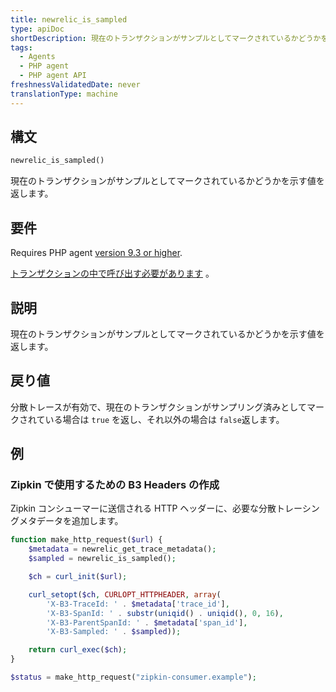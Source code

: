 ```yaml
---
title: newrelic_is_sampled
type: apiDoc
shortDescription: 現在のトランザクションがサンプルとしてマークされているかどうかを示す値を返します。
tags:
  - Agents
  - PHP agent
  - PHP agent API
freshnessValidatedDate: never
translationType: machine
---
```


## 構文

```php
newrelic_is_sampled()
```

現在のトランザクションがサンプルとしてマークされているかどうかを示す値を返します。

## 要件

Requires PHP agent [version 9.3 or higher](/docs/release-notes/agent-release-notes/php-release-notes).

[トランザクションの中で呼び出す必要があります](/docs/accounts-partnerships/education/getting-started-new-relic/glossary#transaction) 。

## 説明

現在のトランザクションがサンプルとしてマークされているかどうかを示す値を返します。

## 戻り値

分散トレースが有効で、現在のトランザクションがサンプリング済みとしてマークされている場合は `true` を返し、それ以外の場合は `false`返します。

## 例

### Zipkin で使用するための B3 Headers の作成

Zipkin コンシューマーに送信される HTTP ヘッダーに、必要な分散トレーシングメタデータを追加します。

```php
function make_http_request($url) {
    $metadata = newrelic_get_trace_metadata();
    $sampled = newrelic_is_sampled();

    $ch = curl_init($url);

    curl_setopt($ch, CURLOPT_HTTPHEADER, array(
        'X-B3-TraceId: ' . $metadata['trace_id'],
        'X-B3-SpanId: ' . substr(uniqid() . uniqid(), 0, 16),
        'X-B3-ParentSpanId: ' . $metadata['span_id'],
        'X-B3-Sampled: ' . $sampled));

    return curl_exec($ch);
}

$status = make_http_request("zipkin-consumer.example");
```